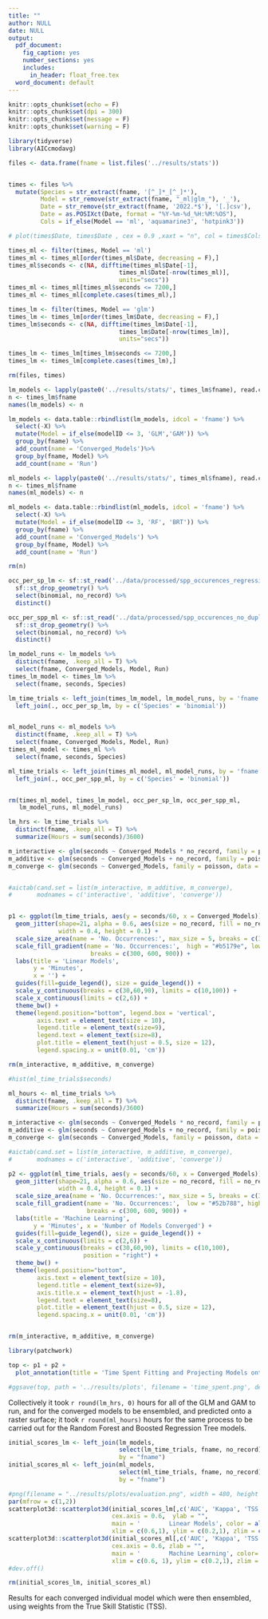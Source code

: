 ```yaml
---
title: ""
author: NULL
date: NULL
output:
  pdf_document:
    fig_caption: yes
    number_sections: yes
    includes:
      in_header: float_free.tex
  word_document: default
---
```



```r
knitr::opts_chunk$set(echo = F)
knitr::opts_chunk$set(dpi = 300) 
knitr::opts_chunk$set(message = F)
knitr::opts_chunk$set(warning = F)
```

```r
library(tidyverse)
library(AICcmodavg)
```


```r

files <- data.frame(fname = list.files('../results/stats'))


times <- files %>% 
  mutate(Species = str_extract(fname, '[^_]*_[^_]*'),
         Model = str_remove(str_extract(fname, "_ml|glm_"), '_'),
         Date = str_remove(str_extract(fname, '2022.*$'), '[.]csv'),
         Date = as.POSIXct(Date, format = "%Y-%m-%d_%H:%M:%OS"),
         Cols = if_else(Model == 'ml', 'aquamarine3', 'hotpink3'))

# plot(times$Date, times$Date , cex = 0.9 ,xaxt = "n", col = times$Cols )

times_ml <- filter(times, Model == 'ml')
times_ml <- times_ml[order(times_ml$Date, decreasing = F),]
times_ml$seconds <- c(NA, difftime(times_ml$Date[-1],
                               times_ml$Date[-nrow(times_ml)],
                               units="secs"))
times_ml <- times_ml[times_ml$seconds <= 7200,]
times_ml <- times_ml[complete.cases(times_ml),]

times_lm <- filter(times, Model == 'glm')
times_lm <- times_lm[order(times_lm$Date, decreasing = F),]
times_lm$seconds <- c(NA, difftime(times_lm$Date[-1],
                               times_lm$Date[-nrow(times_lm)],
                               units="secs"))

times_lm <- times_lm[times_lm$seconds <= 7200,]
times_lm <- times_lm[complete.cases(times_lm),]

rm(files, times)
```

```r

lm_models <- lapply(paste0('../results/stats/', times_lm$fname), read.csv)
n <- times_lm$fname
names(lm_models) <- n

lm_models <- data.table::rbindlist(lm_models, idcol = 'fname') %>% 
  select(-X) %>% 
  mutate(Model = if_else(modelID <= 3, 'GLM','GAM')) %>% 
  group_by(fname) %>% 
  add_count(name = 'Converged_Models')%>% 
  group_by(fname, Model) %>% 
  add_count(name = 'Run')

ml_models <- lapply(paste0('../results/stats/', times_ml$fname), read.csv)
n <- times_ml$fname
names(ml_models) <- n

ml_models <- data.table::rbindlist(ml_models, idcol = 'fname') %>% 
  select(-X) %>% 
  mutate(Model = if_else(modelID <= 3, 'RF', 'BRT')) %>%  
  group_by(fname) %>% 
  add_count(name = 'Converged_Models') %>% 
  group_by(fname, Model) %>% 
  add_count(name = 'Run')

rm(n)
```


```r

occ_per_sp_lm <- sf::st_read('../data/processed/spp_occurences_regression.shp', quiet = T) %>% 
  sf::st_drop_geometry() %>% 
  select(binomial, no_record) %>% 
  distinct()

occ_per_spp_ml <- sf::st_read('../data/processed/spp_occurences_no_duplicates.shp', quiet = T) %>% 
  sf::st_drop_geometry() %>% 
  select(binomial, no_record) %>% 
  distinct()

```


```r

lm_model_runs <- lm_models %>% 
  distinct(fname, .keep_all = T) %>% 
  select(fname, Converged_Models, Model, Run)
times_lm_model <- times_lm %>% 
  select(fname, seconds, Species)

lm_time_trials <- left_join(times_lm_model, lm_model_runs, by = 'fname') %>% 
  left_join(., occ_per_sp_lm, by = c('Species' = 'binomial'))


ml_model_runs <- ml_models %>% 
  distinct(fname, .keep_all = T) %>% 
  select(fname, Converged_Models, Model, Run)
times_ml_model <- times_ml %>% 
  select(fname, seconds, Species)

ml_time_trials <- left_join(times_ml_model, ml_model_runs, by = 'fname') %>% 
  left_join(., occ_per_spp_ml, by = c('Species' = 'binomial'))


rm(times_ml_model, times_lm_model, occ_per_sp_lm, occ_per_spp_ml, 
   lm_model_runs, ml_model_runs)
```


```r

lm_hrs <- lm_time_trials %>% 
  distinct(fname, .keep_all = T) %>% 
  summarize(Hours = sum(seconds)/3600)

m_interactive <- glm(seconds ~ Converged_Models * no_record, family = poisson, data = lm_time_trials)
m_additive <- glm(seconds ~ Converged_Models + no_record, family = poisson, data = lm_time_trials)
m_converge <- glm(seconds ~ Converged_Models, family = poisson, data = lm_time_trials)


#aictab(cand.set = list(m_interactive, m_additive, m_converge),
#       modnames = c('interactive', 'additive', 'converge'))


p1 <- ggplot(lm_time_trials, aes(y = seconds/60, x = Converged_Models)) +
  geom_jitter(shape=21, alpha = 0.6, aes(size = no_record, fill = no_record), 
              width = 0.4, height = 0.1) +
  scale_size_area(name = 'No. Occurrences:', max_size = 5, breaks = c(300, 600, 900)) +
  scale_fill_gradient(name = 'No. Occurrences:',  high = "#b5179e", low = "#3f37c9", 
                       breaks = c(300, 600, 900)) +
  labs(title = 'Linear Models', 
       y = 'Minutes',
       x = '') +
  guides(fill=guide_legend(), size = guide_legend()) +
  scale_y_continuous(breaks = c(30,60,90), limits = c(10,100)) +
  scale_x_continuous(limits = c(2,6)) +
  theme_bw() +
  theme(legend.position="bottom", legend.box = 'vertical',
        axis.text = element_text(size = 10),
        legend.title = element_text(size=9),
        legend.text = element_text(size=8),
        plot.title = element_text(hjust = 0.5, size = 12),
        legend.spacing.x = unit(0.01, 'cm'))

rm(m_interactive, m_additive, m_converge)
```

```r
#hist(ml_time_trials$seconds)

ml_hours <- ml_time_trials %>% 
  distinct(fname, .keep_all = T) %>% 
  summarize(Hours = sum(seconds)/3600)

m_interactive <- glm(seconds ~ Converged_Models * no_record, family = poisson, data = ml_time_trials)
m_additive <- glm(seconds ~ Converged_Models + no_record, family = poisson, data = ml_time_trials)
m_converge <- glm(seconds ~ Converged_Models, family = poisson, data = ml_time_trials)

#aictab(cand.set = list(m_interactive, m_additive, m_converge),
#       modnames = c('interactive', 'additive', 'converge'))

p2 <- ggplot(ml_time_trials, aes(y = seconds/60, x = Converged_Models)) +
  geom_jitter(shape=21, alpha = 0.6, aes(size = no_record, fill = no_record), 
              width = 0.4, height = 0.1) +
  scale_size_area(name = 'No. Occurrences:', max_size = 5, breaks = c(300, 600, 900)) +
  scale_fill_gradient(name = 'No. Occurrences:',  low = "#52b788", high = "#1b4332", 
                      breaks = c(300, 600, 900)) +
  labs(title = 'Machine Learning',
       y = 'Minutes', x = 'Number of Models Converged') +
  guides(fill=guide_legend(), size = guide_legend()) +
  scale_x_continuous(limits = c(2,6)) +
  scale_y_continuous(breaks = c(30,60,90), limits = c(10,100), 
                     position = "right") +
  theme_bw() +
  theme(legend.position="bottom",
        axis.text = element_text(size = 10),
        legend.title = element_text(size=9),
        axis.title.x = element_text(hjust = -1.8),
        legend.text = element_text(size=8),
        plot.title = element_text(hjust = 0.5, size = 12),
        legend.spacing.x = unit(0.01, 'cm'))


rm(m_interactive, m_additive, m_converge)
```



```r
library(patchwork)

top <- p1 + p2 + 
  plot_annotation(title = 'Time Spent Fitting and Projecting Models onto Gridded Surfaces')

#ggsave(top, path = '../results/plots', filename = 'time_spent.png', device = 'png')
```


Collectively it took `r round(lm_hrs, 0)` hours for all of the GLM and GAM to run, and for the converged models to be ensembled, and predicted onto a raster surface; it took `r round(ml_hours)` hours for the same process to be carried out for the Random Forest and Boosted Regression Tree models. 

```r

initial_scores_lm <- left_join(lm_models, 
                               select(lm_time_trials, fname, no_record),
                               by = "fname")
initial_scores_ml <- left_join(ml_models,
                               select(ml_time_trials, fname, no_record), 
                               by = "fname")

#png(filename = "../results/plots/evaluation.png", width = 480, height = 480, units = "px")
par(mfrow = c(1,2))
scatterplot3d::scatterplot3d(initial_scores_lm[,c('AUC', 'Kappa', 'TSS')], 
                             cex.axis = 0.6,  ylab = "",
                             main = '        Linear Models', color = alpha('#b5179e', 0.25),
                             xlim = c(0.6,1), ylim = c(0.2,1), zlim = c(0.2,1))
scatterplot3d::scatterplot3d(initial_scores_ml[,c('AUC', 'Kappa', 'TSS')], 
                             cex.axis = 0.6, zlab = "",
                             main = '        Machine Learning', color= alpha('#1b4332', 0.25),
                             xlim = c(0.6, 1), ylim = c(0.2,1), zlim = c(0.2,1))
#dev.off()

rm(initial_scores_lm, initial_scores_ml)
```

Results for each converged individual model which were then ensembled, using weights from the True Skill Statistic (TSS). 

```r

```

